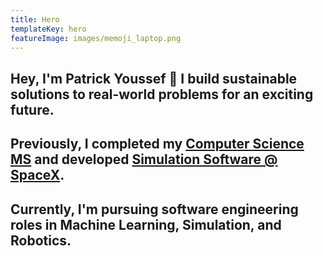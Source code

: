 ```yaml
---
title: Hero
templateKey: hero
featureImage: images/memoji_laptop.png
---
```



## Hey, I'm Patrick Youssef 👋 I build <Link to="/projects/">sustainable solutions</Link> to real-world problems for an exciting future.

## Previously, I completed my **<a href="/PatrickYoussefResume.pdf" target="_blank">Computer Science MS</a>** and developed **<a href="/PatrickYoussefResume.pdf" target="_blank">Simulation Software @ SpaceX</a>**.

## Currently, I'm pursuing software engineering roles in Machine Learning, <Link to="/blog/nbody">Simulation</Link>, and Robotics.
